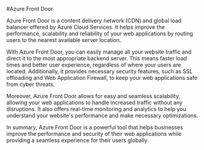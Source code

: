 

#Azure Front Door

Azure Front Door is a content delivery network (CDN) and global load balancer offered by Azure Cloud Services. It helps improve the performance, scalability and reliability of your web applications by routing users to the nearest available server location.

With Azure Front Door, you can easily manage all your website traffic and direct it to the most appropriate backend server. This means faster load times and better user experience, regardless of where your users are located. Additionally, it provides necessary security features, such as SSL offloading and Web Application Firewall, to keep your web applications safe from cyber threats.

Moreover, Azure Front Door allows for easy and seamless scalability, allowing your web applications to handle increased traffic without any disruptions. It also offers real-time monitoring and analytics to help you understand your website's performance and make necessary optimizations.

In summary, Azure Front Door is a powerful tool that helps businesses improve the performance and security of their web applications while providing a seamless experience for their users globally. 